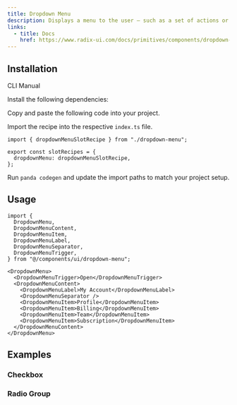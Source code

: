 ```yaml
---
title: Dropdown Menu
description: Displays a menu to the user — such as a set of actions or functions — triggered by a button.
links:
  - title: Docs
    href: https://www.radix-ui.com/docs/primitives/components/dropdown-menu
---
```


<ComponentPreview name="dropdown-menu-demo" />

## Installation

<InstallationTabs>

<TabsList>
  <TabsTrigger value="cli">CLI</TabsTrigger>
  <TabsTrigger value="manual">Manual</TabsTrigger>
</TabsList>

<TabsContent value="cli">

<PackageRunner command="nore-ui-cli@latest add dropdown-menu" />

</TabsContent>

<TabsContent value="manual">

<Steps>

<Step>Install the following dependencies:</Step>

<PackageInstaller name="@radix-ui/react-dropdown-menu" />

<Step>Copy and paste the following code into your project.</Step>

<ComponentSource name="dropdown-menu.ts" type="slot-recipe" />

<ComponentSource name="dropdown-menu.tsx" type="component" />

<Step>Import the recipe into the respective `index.ts` file.</Step>

```tsx
import { dropdownMenuSlotRecipe } from "./dropdown-menu";

export const slotRecipes = {
  dropdownMenu: dropdownMenuSlotRecipe,
};
```

<Step>Run `panda codegen` and update the import paths to match your project setup.</Step>

</Steps>

</TabsContent>

</InstallationTabs>

## Usage

```tsx
import {
  DropdownMenu,
  DropdownMenuContent,
  DropdownMenuItem,
  DropdownMenuLabel,
  DropdownMenuSeparator,
  DropdownMenuTrigger,
} from "@/components/ui/dropdown-menu";
```

```tsx
<DropdownMenu>
  <DropdownMenuTrigger>Open</DropdownMenuTrigger>
  <DropdownMenuContent>
    <DropdownMenuLabel>My Account</DropdownMenuLabel>
    <DropdownMenuSeparator />
    <DropdownMenuItem>Profile</DropdownMenuItem>
    <DropdownMenuItem>Billing</DropdownMenuItem>
    <DropdownMenuItem>Team</DropdownMenuItem>
    <DropdownMenuItem>Subscription</DropdownMenuItem>
  </DropdownMenuContent>
</DropdownMenu>
```

## Examples

### Checkbox

<ComponentPreview name="dropdown-menu-checkbox" />

### Radio Group

<ComponentPreview name="dropdown-menu-radio-group" />
